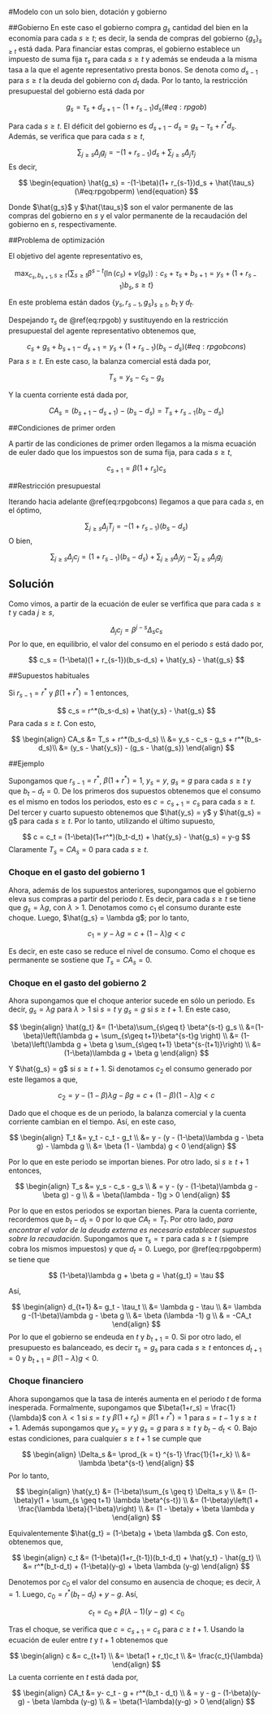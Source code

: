 #Modelo con un solo bien, dotación y gobierno


##Gobierno
En este caso el gobierno compra $g_s$ cantidad del bien en la economía para cada $s \geq t$; es decir, la senda de compras del gobierno $\{g_s\}_{s \geq t}$ está dada. Para financiar estas compras, el gobierno establece un impuesto de suma fija $\tau_s$ para cada $s \geq t$ y además se endeuda a la misma tasa a la que el agente representativo presta bonos. Se denota como $d_{s-1}$ para $s \geq t$ la deuda del gobierno con $d_t$ dada. Por lo tanto, la restricción presupuestal del gobierno está dada por

$$
\begin{equation}
g_s = \tau_s + d_{s+1} - (1+r_{s-1})d_s
(\#eq:rpgob)
\end{equation}
$$

Para cada $s \geq t$. El déficit del gobierno es $d_{s+1} -d_s = g_s - \tau_s + r^*d_s$. Además, se verifica que para cada $s \geq t$,

$$
\sum_{j \geq s} \Delta_j g_j = -(1 + r_{s-1})d_s + \sum_{j \geq s} \Delta_j \tau_j 
$$
Es decir, 

$$
\begin{equation}
\hat{g_s} = -(1-\beta)(1+ r_{s-1})d_s + \hat{\tau_s}
(\#eq:rpgobperm)
\end{equation}
$$

Donde $\hat{g_s}$ y $\hat{\tau_s}$ son el valor permanente de las compras del gobierno en $s$ y el valor permanente de la recaudación del gobierno en $s$, respectivamente. 

##Problema de optimización

El objetivo del agente representativo es,

$$
\max_{c_s, b_{s+1}, s\geq t} \{ \sum_{s \geq t} \beta^{s-t}(\ln(c_s) + v(g_s)): c_s + \tau_s + b_{s+1} = y_s + (1+r_{s-1})b_s, s \geq t \} 
$$

En este problema están dados $\{y_s, r_{s-1}, g_s\}_{s\geq t}$, $b_t$ y $d_t$.

Despejando $\tau_s$ de \@ref(eq:rpgob) y sustituyendo en la restricción presupuestal del agente representativo obtenemos que,

$$
\begin{equation}
c_s + g_s + b_{s+1} - d_{s+1} = y_s + (1+r_{s-1})(b_s - d_s)
(\#eq:rpgobcons)
\end{equation}
$$
Para $s \geq t$. En este caso, la balanza comercial está dada por,

$$
T_s = y_s - c_s - g_s
$$

Y la cuenta corriente está dada por,

$$
CA_s = (b_{s+1} - d_{s+1}) - (b_s - d_s) = T_s + r_{s-1}(b_s -d_s)
$$

##Condiciones de primer orden

A partir de las condiciones de primer orden llegamos a la misma ecuación de euler dado que los impuestos son de suma fija, para cada $s \geq t$,

$$
c_{s+1} = \beta(1 + r_{s})c_s
$$

##Restricción presupuestal

Iterando hacia adelante \@ref(eq:rpgobcons) llegamos a que para cada $s$, en el óptimo, 

$$
\sum_{j \geq s} \Delta_j T_j = -(1 + r_{s-1})(b_s-d_s)
$$
O bien, 

$$
\sum_{j\geq s} \Delta_j c_j = (1 + r_{s-1})(b_s -d_s) + \sum_{j \geq s} \Delta_j y_j - \sum_{j \geq s} \Delta_j g_j
$$

## Solución

Como vimos, a partir de la ecuación de euler se verfifica que para cada $s \geq t$ y cada $j \geq s$,

$$
\Delta_j c_j = \beta^{j-s} \Delta_s c_s
$$
Por lo que, en equilibrio, el valor del consumo en el periodo $s$ está dado por,

$$
c_s = (1-\beta)(1 + r_{s-1})(b_s-d_s) + \hat{y_s} - \hat{g_s}
$$

##Supuestos habituales

Si $r_{s-1} = r^*$ y $\beta(1+r^*) = 1$ entonces,

$$
c_s = r^*(b_s-d_s) + \hat{y_s} - \hat{g_s}
$$
Para cada $s \geq t$. Con esto,

$$
\begin{align}
CA_s &= T_s + r^*(b_s-d_s) \\
&= y_s - c_s - g_s + r^*(b_s-d_s)\\
&= (y_s - \hat{y_s}) - (g_s - \hat{g_s})
\end{align}
$$

##Ejemplo

Supongamos que $r_{s-1} = r^*$, $\beta(1+r^*)=1$, $y_s = y$, $g_s = g$ para cada $s \geq t$ y que $b_t - d_t = 0$. De los primeros dos supuestos obtenemos que el consumo es el mismo en todos los periodos, esto es $c = c_{s+1} = c_s$ para cada $s \geq t$. Del tercer y cuarto supuesto obtenemos que $\hat{y_s} = y$ y $\hat{g_s} = g$ para cada $s \geq t$. Por lo tanto, utilizando el último supuesto, 

$$
c = c_t = (1-\beta)(1+r^*)(b_t-d_t) + \hat{y_s} - \hat{g_s} = y-g
$$
Claramente $T_s = CA_s = 0$ para cada $s \geq t$.

### Choque en el gasto del gobierno 1

Ahora, además de los supuestos anteriores, supongamos que el gobierno eleva sus compras a partir del periodo $t$. Es decir, para cada $s \geq t$ se tiene que $g_s = \lambda g$, con $\lambda > 1$. Denotamos como $c_1$ el consumo durante este choque. Luego, $\hat{g_s} = \lambda g$; por lo tanto,

$$
c_1 = y - \lambda g = c + (1-\lambda)g < c
$$

Es decir, en este caso se reduce el nivel de consumo. Como el choque es permanente se sostiene que $T_s = CA_s = 0$.

### Choque en el gasto del gobierno 2

Ahora supongamos que el choque anterior sucede en sólo un periodo. Es decir, $g_s = \lambda g$ para $\lambda >1$ si $s = t$ y $g_s = g$ si $s \geq t+1$. En este caso, 

$$
\begin{align}
\hat{g_t} &= (1-\beta)\sum_{s\geq t} \beta^{s-t} g_s \\
&=(1-\beta)\left(\lambda g + \sum_{s\geq t+1}\beta^{s-t}g \right) \\
&= (1-\beta)\left(\lambda g + \beta g \sum_{s\geq t+1} \beta^{s-(t+1)}\right) \\
&= (1-\beta)\lambda g + \beta g 
\end{align}
$$

Y $\hat{g_s} = g$ si $s \geq t+1$. Si denotamos $c_2$ el consumo generado por este llegamos a que,

$$
c_2 = y - (1-\beta)\lambda g - \beta g = c + (1-\beta)(1-\lambda)g < c
$$

Dado que el choque es de un periodo, la balanza comercial y la cuenta corriente cambian en el tiempo. Así, en este caso,

$$
\begin{align}
T_t &= y_t - c_t - g_t  \\
&= y - (y - (1-\beta)\lambda g - \beta g) - \lambda g \\
&= \beta (1 - \lambda) g < 0
\end{align}
$$

Por lo que en este periodo se importan bienes. Por otro lado, si $s \geq t+1$ entonces,

$$
\begin{align}
T_s &= y_s - c_s - g_s \\
& = y - (y - (1-\beta)\lambda g - \beta g) - g \\
& = \beta(\lambda - 1)g > 0
\end{align}
$$

Por lo que en estos periodos se exportan bienes. Para la cuenta corriente, recordemos que $b_t - d_t = 0$ por lo que $CA_t = T_t$. Por otro lado, *para encontrar el valor de la deuda externa es necesario establecer supuestos sobre la recaudación*. Supongamos que $\tau_s = \tau$ para cada $s \geq t$ (siempre cobra los mismos impuestos) y que $d_t = 0$. Luego, por \@ref(eq:rpgobperm) se tiene que 

$$
(1-\beta)\lambda g + \beta g = \hat{g_t} = \tau
$$

Así, 

$$
\begin{align}
d_{t+1} &= g_t - \tau_t \\
&= \lambda g - \tau \\
&= \lambda g -(1-\beta)\lambda g - \beta g \\
&= \beta (\lambda -1) g \\
& = -CA_t
\end{align}
$$
Por lo que el gobierno se endeuda en $t$ y $b_{t+1} = 0$. Si por otro lado, el presupuesto es balanceado, es decir $\tau_s = g_s$ para cada $s \geq t$ entonces $d_{t+1} = 0$ y $b_{t+1} = \beta (1- \lambda)g < 0$.

### Choque financiero

Ahora supongamos que la tasa de interés aumenta en el periodo $t$ de forma inesperada. Formalmente, supongamos que $\beta(1+r_s) = \frac{1}{\lambda}$ con $\lambda < 1$ si $s = t$ y $\beta(1+r_{s}) = \beta(1+r^*)=1$ para $s = t-1$ y $s \geq t+1$. Además supongamos que $y_s = y$ y $g_s = g$ para $s \geq t$ y $b_t - d_t < 0$. Bajo estas condiciones, para cualquier $s \geq t+1$ se cumple que

$$
\begin{align}
\Delta_s &= \prod_{k  = t} ^{s-1} \frac{1}{1+r_k} \\
&= \lambda \beta^{s-t}
\end{align}
$$
Por lo tanto,

$$
\begin{align}
\hat{y_t} &= (1-\beta)\sum_{s \geq t} \Delta_s y \\
&= (1-\beta)y(1 + \sum_{s \geq t+1} \lambda \beta^{s-t}) \\
&= (1-\beta)y\left(1 + \frac{\lambda \beta}{1-\beta}\right) \\
&= (1 - \beta)y + \beta \lambda y
\end{align}
$$

Equivalentemente $\hat{g_t} = (1-\beta)g + \beta \lambda g$. Con esto, obtenemos que,

$$
\begin{align}
c_t &= (1-\beta)(1+r_{t-1})(b_t-d_t) + \hat{y_t} - \hat{g_t} \\
&= r^*(b_t-d_t) + (1-\beta)(y-g) + \beta \lambda (y-g)
\end{align}
$$

Denotemos por $c_0$ el valor del consumo en ausencia de choque; es decir, $\lambda = 1$. Luego, $c_0 = r^*(b_t - d_t) + y- g$. Así,

$$
c_t = c_0 + \beta(\lambda - 1)(y-g) < c_0
$$

Tras el choque, se verifica que $c = c_{s+1} = c_s$ para $c \geq t+1$. Usando la ecuación de euler entre $t$ y $t+1$ obtenemos que 

$$
\begin{align}
c &= c_{t+1} \\
&= \beta(1 + r_t)c_t \\
&= \frac{c_t}{\lambda}
\end{align}
$$
La cuenta corriente en $t$ está dada por,

$$
\begin{align}
CA_t &= y- c_t - g + r^*(b_t - d_t) \\
& = y - g - (1-\beta)(y-g) - \beta \lambda (y-g) \\
& = \beta(1-\lambda)(y-g) > 0
\end{align}
$$
